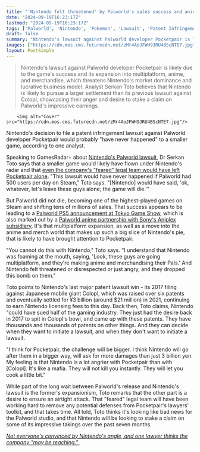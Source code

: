 ```yaml
---
title: "'Nintendo felt threatened' by Palworld's sales success and anime expansion, analyst says: 'This lawsuit would have never happened if Palworld had 500 users per day'"
date: "2024-09-19T16:23:17Z"
lastmod: "2024-09-19T16:23:17Z"
tags: ['Palworld', 'Nintendo', 'Pokemon', 'Lawsuit', 'Patent Infringement', 'Pocketpair', 'Survival', 'Game', 'Anime', 'Merch', 'Multiplatform', 'Steam', 'PS5', 'Tokyo Game Show', 'Mobile Gaming', 'Colopl']
draft: false
summary: "Nintendo's lawsuit against Palworld developer Pocketpair is likely due to the game's success and its expansion into multiplatform, anime, and merchandise, which threatens Nintendo's market dominance and lucrative business model. Analyst Serkan Toto believes that Nintendo is likely to pursue a larger settlement than its previous lawsuit against Colopl, showcasing their anger and desire to stake a claim on Palworld's impressive earnings."
images: ["https://cdn.mos.cms.futurecdn.net/zMr4AoJFWH9JRU4BScNTE7.jpg"]
layout: PostSimple
---
```

> Nintendo's lawsuit against Palworld developer Pocketpair is likely due to the game's success and its expansion into multiplatform, anime, and merchandise, which threatens Nintendo's market dominance and lucrative business model. Analyst Serkan Toto believes that Nintendo is likely to pursue a larger settlement than its previous lawsuit against Colopl, showcasing their anger and desire to stake a claim on Palworld's impressive earnings.


        <img alt="Cover" src="https://cdn.mos.cms.futurecdn.net/zMr4AoJFWH9JRU4BScNTE7.jpg"/>
        
Nintendo's decision to file a patent infringement lawsuit against Palworld developer Pocketpair would probably "have never happened" to a smaller game, according to one analyst.

Speaking to GamesRadar+ about [<u>Nintendo's Palworld lawsuit</u>](https://www.gamesradar.com/games/survival/its-official-palworld-has-been-nintendod-as-the-pokemon-company-files-lawsuit-against-pocketpair-for-infringing-multiple-patent-rights/), Dr Serkan Toto says that a smaller game would likely have flown under Nintendo's radar and that [<u>even the company's "feared" legal team would have left Pocketpair alone</u>](https://www.gamesradar.com/games/survival/i-think-this-will-end-bad-for-pocketpair-analyst-says-nintendos-feared-legal-team-wouldnt-sue-palworld-unless-it-was-confident-of-victory/). "This lawsuit would have never happened if Palworld had 500 users per day on Steam," Toto says. "[Nintendo] would have said, 'ok, whatever, let's leave these guys alone; the game will die.'"

But Palworld did not die, becoming one of the highest-played games on Steam and shifting tens of millions of sales. That success appears to be leading to a [<u>Palworld PS5 announcement at Tokyo Game Show</u>](https://www.gamesradar.com/games/survival/a-palworld-ps5-announcement-seems-inevitable-as-the-hit-survival-games-apparent-playstation-port-leaks-ahead-of-tokyo-game-show/), which is also marked out by a [<u>Palworld anime partnership with Sony's Aniplex subsidiary</u>](https://www.gamesradar.com/games/survival/palworld-makes-another-play-for-pokemons-crown-with-an-anime-and-merch-focused-partnership-with-sony-despite-the-lack-of-a-ps5-version-of-the-hit-survival-game/). It's that multiplatform expansion, as well as a move into the anime and merch world that makes up such a big slice of Nintendo's pie, that is likely to have brought attention to Pocketpair.

"You cannot do this with Nintendo," Toto says. "I understand that Nintendo was foaming at the mouth, saying, 'Look, these guys are going multiplatform, and they're making anime and merchandising their Pals.' And Nintendo felt threatened or disrespected or just angry, and they dropped this bomb on them."

Toto points to Nintendo's last major patent lawsuit win - its 2017 filing against Japanese mobile giant Colopl, which was raised over six patents and eventually settled for ¥3 billion (around $21 million) in 2021, continuing to earn Nintendo licensing fees to this day. Back then, Toto claims, Nintendo "could have sued half of the gaming industry. They just had the desire back in 2017 to spit in Colopl's bowl, and came up with these patents. They have thousands and thousands of patents on other things. And they can decide when they want to initiate a lawsuit, and when they don't want to initiate a lawsuit.

"I think for Pocketpair, the challenge will be bigger. I think Nintendo will go after them in a bigger way, will ask for more damages than just 3 billion yen. My feeling is that Nintendo is a lot angrier with Pocketpair than with [Colopl]. It's like a mafia. They will not kill you instantly. They will let you cook a little bit."

While part of the long wait between Palworld's release and Nintendo's lawsuit is the former's expansionism, Toto remarks that the other part is a desire to ensure an airtight attack. That "feared" legal team will have been working hard to remove any potential defenses from Pocketpair's lawyers' toolkit, and that takes time. All told, Toto thinks it's looking like bad news for the Palworld studio, and that Nintendo will be looking to stake a claim on some of its impressive takings over the past seven months.

[<em>Not everyone's convinced by Nintendo's angle, and one lawyer thinks the company "may be reaching." </em>](https://www.gamesradar.com/games/survival/nintendo-may-be-reaching-in-its-palworld-lawsuit-according-to-a-lawyer-who-says-its-hard-to-imagine-what-patents-the-survival-game-could-have-infringed-upon/)
        